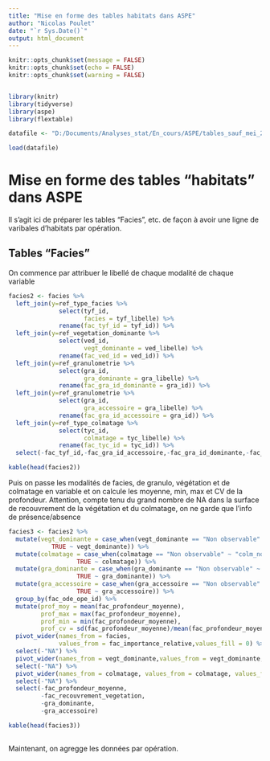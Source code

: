 ---
title: "Mise en forme des tables habitats dans ASPE"
author: "Nicolas Poulet"
date: "`r Sys.Date()`"
output: html_document
---

```{r setup, include=FALSE,echo = FALSE}
knitr::opts_chunk$set(message = FALSE)
knitr::opts_chunk$set(echo = FALSE)
knitr::opts_chunk$set(warning = FALSE)


library(knitr)
library(tidyverse)
library(aspe)
library(flextable)
```


```{r}
datafile <- "D:/Documents/Analyses_stat/En_cours/ASPE/tables_sauf_mei_2024_01_22_12_13_56.RData"

load(datafile)

```

# Mise en forme des tables "habitats" dans ASPE

Il s'agit ici de préparer les tables "Facies", etc. de façon à avoir une ligne de varibales d'habitats par opération.

## Tables "Facies"

On commence par attribuer le libellé de chaque modalité de chaque variable

```{r}
facies2 <- facies %>%
  left_join(y=ref_type_facies %>%
              select(tyf_id,
                     facies = tyf_libelle) %>% 
              rename(fac_tyf_id = tyf_id)) %>%
  left_join(y=ref_vegetation_dominante %>%
              select(ved_id,
                     vegt_dominante = ved_libelle) %>% 
              rename(fac_ved_id = ved_id)) %>% 
  left_join(y=ref_granulometrie %>%
              select(gra_id,
                     gra_dominante = gra_libelle) %>% 
              rename(fac_gra_id_dominante = gra_id)) %>% 
  left_join(y=ref_granulometrie %>%
              select(gra_id,
                     gra_accessoire = gra_libelle) %>% 
              rename(fac_gra_id_accessoire = gra_id)) %>% 
  left_join(y=ref_type_colmatage %>%
              select(tyc_id,
                     colmatage = tyc_libelle) %>% 
              rename(fac_tyc_id = tyc_id)) %>%
  select(-fac_tyf_id,-fac_gra_id_accessoire,-fac_gra_id_dominante,-fac_tyc_id,-fac_tyf_id,-fac_ved_id)

kable(head(facies2))

```


Puis on passe les modalités de facies, de granulo, végétation et de colmatage en variable et on calcule les moyenne, min, max et CV de la profondeur.
Attention, compte tenu du grand nombre de NA dans la surface de recouvrement de la végétation et du colmatage, on ne garde que l'info de présence/absence

```{r}
facies3 <- facies2 %>% 
  mutate(vegt_dominante = case_when(vegt_dominante == "Non observable" ~ "Vegt_dom_non_obs",
            TRUE ~ vegt_dominante)) %>%
  mutate(colmatage = case_when(colmatage == "Non observable" ~ "colm_non_obs",
                   TRUE ~ colmatage)) %>% 
  mutate(gra_dominante = case_when(gra_dominante == "Non observable" ~ "gra_dom_non_obs",
                   TRUE ~ gra_dominante)) %>% 
  mutate(gra_accessoire = case_when(gra_accessoire == "Non observable" ~ "gra_acc_non_obs",
                   TRUE ~ gra_accessoire)) %>%
  group_by(fac_ode_ope_id) %>%
  mutate(prof_moy = mean(fac_profondeur_moyenne),
         prof_max = max(fac_profondeur_moyenne),
         prof_min = min(fac_profondeur_moyenne),
         prof_cv = sd(fac_profondeur_moyenne)/mean(fac_profondeur_moyenne)) %>%
  pivot_wider(names_from = facies,
              values_from = fac_importance_relative,values_fill = 0) %>% 
  select(-"NA") %>% 
  pivot_wider(names_from = vegt_dominante,values_from = vegt_dominante,values_fn = ~1,values_fill = 0) %>% 
  select(-"NA") %>%
  pivot_wider(names_from = colmatage, values_from = colmatage, values_fn = ~1,values_fill = 0) %>% 
  select(-"NA") %>%
  select(-fac_profondeur_moyenne,
         -fac_recouvrement_vegetation,
         -gra_dominante,
         -gra_accessoire)

kable(head(facies3))
  
```

Maintenant, on agregge les données par opération.

```{r}

```

